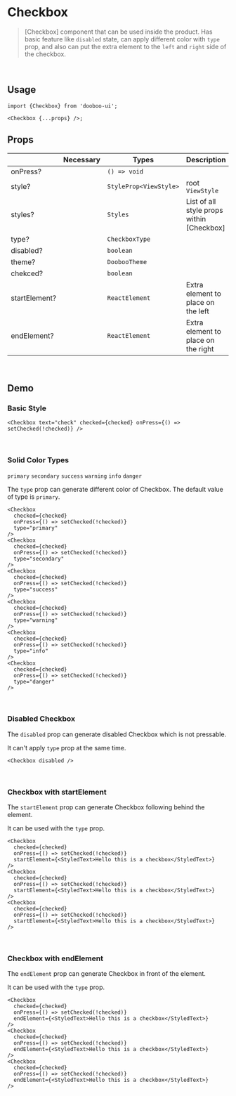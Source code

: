 
<Meta title="Components/Checkbox" />

# Checkbox

> [Checkbox] component that can be used inside the product. Has basic feature like `disabled` state, can apply different color with `type` prop, and also can put the extra element to the `left` and `right` side of the checkbox.

<br />

## Usage

```tsx
import {Checkbox} from 'dooboo-ui';

<Checkbox {...props} />;
```

## Props

|               | Necessary | Types                  | Description                               | Default |
| ------------- | --------- | ---------------------- | ----------------------------------------- | ------- |
| onPress?      |           | `() => void`           |                                           |         |
| style?        |           | `StyleProp<ViewStyle>` | root `ViewStyle`                          |         |
| styles?       |           | `Styles`               | List of all style props within [Checkbox] |         |
| type?         |           | `CheckboxType`         |                                           | primary |
| disabled?     |           | `boolean`              |                                           |         |
| theme?        |           | `DoobooTheme`          |                                           |         |
| chekced?      |           | `boolean`              |                                           |         |
| startElement?  |           | `ReactElement`         | Extra element to place on the left        |         |
| endElement? |           | `ReactElement`         | Extra element to place on the right       |         |

<br />

## Demo

### Basic Style

```tsx
<Checkbox text="check" checked={checked} onPress={() => setChecked(!checked)} />
```

<Basic themeType="light" />
<Basic themeType="dark" />
<br />

### Solid Color Types

`primary` `secondary` `success` `warning` `info` `danger`

The `type` prop can generate different color of Checkbox. The default value of type is `primary`.

```tsx
<Checkbox
  checked={checked}
  onPress={() => setChecked(!checked)}
  type="primary"
/>
<Checkbox
  checked={checked}
  onPress={() => setChecked(!checked)}
  type="secondary"
/>
<Checkbox
  checked={checked}
  onPress={() => setChecked(!checked)}
  type="success"
/>
<Checkbox
  checked={checked}
  onPress={() => setChecked(!checked)}
  type="warning"
/>
<Checkbox
  checked={checked}
  onPress={() => setChecked(!checked)}
  type="info"
/>
<Checkbox
  checked={checked}
  onPress={() => setChecked(!checked)}
  type="danger"
/>
```

<Solid themeType="light" />
<Solid themeType="dark" />
<br />

### Disabled Checkbox

The `disabled` prop can generate disabled Checkbox which is not pressable.

It can't apply `type` prop at the same time.

```tsx
<Checkbox disabled />
```

<Disabled themeType="light" />
<Disabled themeType="dark" />
<br />

### Checkbox with startElement

The `startElement` prop can generate Checkbox following behind the element.

It can be used with the `type` prop.

```tsx
<Checkbox
  checked={checked}
  onPress={() => setChecked(!checked)}
  startElement={<StyledText>Hello this is a checkbox</StyledText>}
/>
<Checkbox
  checked={checked}
  onPress={() => setChecked(!checked)}
  startElement={<StyledText>Hello this is a checkbox</StyledText>}
/>
<Checkbox
  checked={checked}
  onPress={() => setChecked(!checked)}
  startElement={<StyledText>Hello this is a checkbox</StyledText>}
/>
```

<StartElement themeType="light" />
<StartElement themeType="dark" />
<br />

### Checkbox with endElement

The `endElement` prop can generate Checkbox in front of the element.

It can be used with the `type` prop.

```tsx
<Checkbox
  checked={checked}
  onPress={() => setChecked(!checked)}
  endElement={<StyledText>Hello this is a checkbox</StyledText>}
/>
<Checkbox
  checked={checked}
  onPress={() => setChecked(!checked)}
  endElement={<StyledText>Hello this is a checkbox</StyledText>}
/>
<Checkbox
  checked={checked}
  onPress={() => setChecked(!checked)}
  endElement={<StyledText>Hello this is a checkbox</StyledText>}
/>
```

<EndElement themeType="light" />
<EndElement themeType="dark" />
<br />
